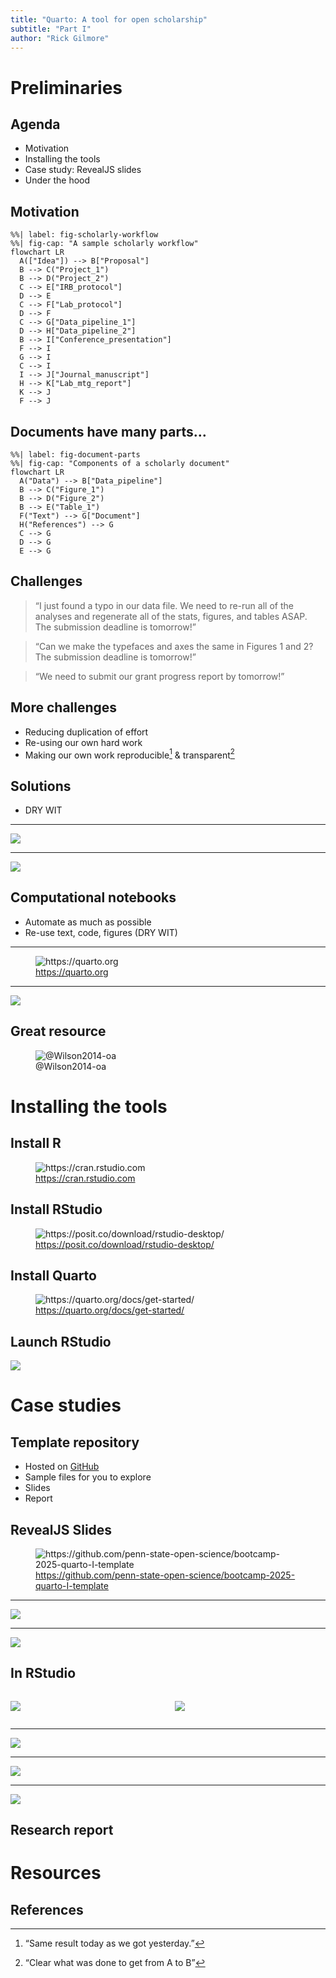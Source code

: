 ```yaml
---
title: "Quarto: A tool for open scholarship"
subtitle: "Part I"
author: "Rick Gilmore"
---
```


# Preliminaries

## Agenda

- Motivation
- Installing the tools
- Case study: RevealJS slides
- Under the hood

## Motivation

```mermaid
%%| label: fig-scholarly-workflow
%%| fig-cap: "A sample scholarly workflow"
flowchart LR
  A(["Idea"]) --> B["Proposal"]
  B --> C("Project_1")
  B --> D("Project_2")
  C --> E["IRB_protocol"]
  D --> E
  C --> F["Lab_protocol"]
  D --> F
  C --> G["Data_pipeline_1"]
  D --> H["Data_pipeline_2"]
  B --> I["Conference_presentation"]
  F --> I
  G --> I
  C --> I
  I --> J["Journal_manuscript"]
  H --> K["Lab_mtg_report"]
  K --> J
  F --> J
```

## Documents have many parts...

```mermaid
%%| label: fig-document-parts
%%| fig-cap: "Components of a scholarly document"
flowchart LR
  A("Data") --> B["Data_pipeline"]
  B --> C("Figure_1")
  B --> D("Figure_2")
  B --> E("Table_1")
  F("Text") --> G["Document"]
  H("References") --> G
  C --> G
  D --> G
  E --> G
```

## Challenges

>"I just found a typo in our data file. We need to re-run all of the analyses and regenerate all of the stats, figures, and tables ASAP. The submission deadline is tomorrow!"

>"Can we make the typefaces and axes the same in Figures 1 and 2? The submission deadline is tomorrow!"

>"We need to submit our grant progress report by tomorrow!"

## More challenges

- Reducing duplication of effort
- Re-using our own hard work
- Making our own work reproducible^["Same result today as we got yesterday."] & transparent^["Clear what was done to get from A to B"]

## Solutions

- DRY WIT

---

![](https://quotefancy.com/media/wallpaper/3840x2160/4223300-Daniel-Handler-Quote-Don-t-repeat-yourself-It-s-not-only.jpg)

---

![](https://quotefancy.com/media/wallpaper/3840x2160/8572780-Ernest-Hemingway-Quote-Live-it-up-so-you-can-write-it-down.jpg)

## Computational notebooks

- Automate as much as possible
- Re-use text, code, figures (DRY WIT)

---

![<https://quarto.org>](include/img/quarto-logo.png)

---

![](include/img/jupyter-logo.png)

## Great resource

![@Wilson2014-oa](include/img/wilson-etal-plos.png)

# Installing the tools

## Install R

![<https://cran.rstudio.com>](include/img/cran-r.png)

## Install RStudio

![<https://posit.co/download/rstudio-desktop/>](include/img/install-rstudio.png)

## Install Quarto

![<https://quarto.org/docs/get-started/>](include/img/install-quarto.png)

## Launch RStudio

![](include/img/rstudio-open.png)

# Case studies

## Template repository

- Hosted on [GitHub](https://github.com)
- Sample files for you to explore
- Slides
- Report

## RevealJS Slides

![<https://github.com/penn-state-open-science/bootcamp-2025-quarto-I-template>](include/img/github-template.png){fig-align="center"}

---

![](include/img/code-button.png){fig-align="center"}

---

![](include/img/copy-url-to-clipboard.png){fig-align="center"}

## In RStudio

:::: {.columns}
::: {.column width=50%}
![](include/img/file-menu.png){fig-align="center"}
:::
::: {.column width=50%}
![](include/img/new-project.png){fig-align="center"}
:::
::::

---

![](include/img/new-project-wizard.png){fig-align="center"}

---

![](include/img/create-project-from-version-control.png){fig-align="center"}

---

![](include/img/paste-github-url.png){fig-align="center"}

## Research report

# Resources

## References


